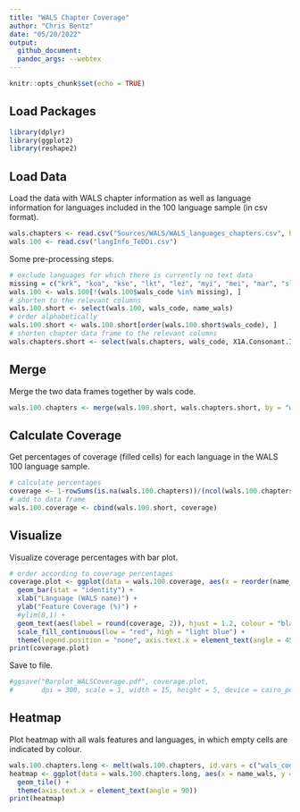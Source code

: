 ```yaml
---
title: "WALS Chapter Coverage"
author: "Chris Bentz"
date: "05/20/2022"
output:
  github_document:
  pandoc_args: --webtex
---
```


```r
knitr::opts_chunk$set(echo = TRUE)
```

## Load Packages
```r
library(dplyr)
library(ggplot2)
library(reshape2)
```

## Load Data
Load the data with WALS chapter information as well as language information for languages included in the 100 language sample (in csv format).
```r
wals.chapters <- read.csv("Sources/WALS/WALS_languages_chapters.csv", header = T, na.strings = c("", "NA"))
wals.100 <- read.csv("langInfo_TeDDi.csv")
```

Some pre-processing steps.
```r
# exclude languages for which there is currently no text data
missing = c("krk", "koa", "kse", "lkt", "lez", "myi", "mei", "mar", "sla", "ond", "tuk")
wals.100 <- wals.100[!(wals.100$wals_code %in% missing), ]
# shorten to the relevant columns
wals.100.short <- select(wals.100, wals_code, name_wals)
# order alphabetically
wals.100.short <- wals.100.short[order(wals.100.short$wals_code), ]
# shorten chapter data frame to the relevant columns
wals.chapters.short <- select(wals.chapters, wals_code, X1A.Consonant.Inventories:X79B.Suppletion.in.Imperatives.and.Hortatives)
```

## Merge
Merge the two data frames together by wals code.
```r
wals.100.chapters <- merge(wals.100.short, wals.chapters.short, by = "wals_code")
```

## Calculate Coverage
Get percentages of coverage (filled cells) for each language in the WALS 100 language sample.
```r
# calculate percentages
coverage <- 1-rowSums(is.na(wals.100.chapters))/(ncol(wals.100.chapters)-2)
# add to data frame
wals.100.coverage <- cbind(wals.100.short, coverage)
```

## Visualize
Visualize coverage percentages with bar plot.
```r
# order according to coverage percentages
coverage.plot <- ggplot(data = wals.100.coverage, aes(x = reorder(name_wals, -coverage), y = coverage , fill = coverage)) + 
  geom_bar(stat = "identity") +
  xlab("Language (WALS name)") +
  ylab("Feature Coverage (%)") +
  #ylim(0,1) +
  geom_text(aes(label = round(coverage, 2)), hjust = 1.2, colour = "black", angle = 90) +
  scale_fill_continuous(low = "red", high = "light blue") +
  theme(legend.position = "none", axis.text.x = element_text(angle = 45, vjust = 1, hjust=1))
print(coverage.plot)
```

Save to file.
```r
#ggsave("Barplot_WALSCoverage.pdf", coverage.plot, 
#       dpi = 300, scale = 1, width = 15, height = 5, device = cairo_pdf)
```

## Heatmap
Plot heatmap with all wals features and languages, in which empty cells are indicated by colour.
```r
wals.100.chapters.long <- melt(wals.100.chapters, id.vars = c("wals_code", "name_wals"))
heatmap <- ggplot(data = wals.100.chapters.long, aes(x = name_wals, y = variable, fill = is.na(value))) +
  geom_tile() +
  theme(axis.text.x = element_text(angle = 90))
print(heatmap)
```